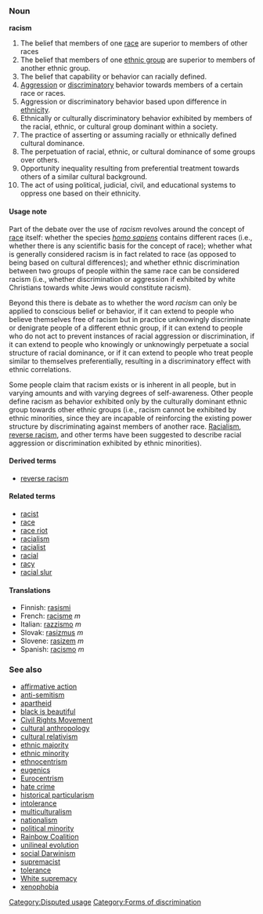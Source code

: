 ===Noun===
'''racism'''

# The belief that members of one [[race]] are superior to members of other races
# The belief that members of one [[ethnic group]] are superior to members of another ethnic group.
# The belief that capability or behavior can racially defined.
# [[Aggression]] or [[discriminatory]] behavior towards members of a certain race or races.
# Aggression or discriminatory behavior based upon difference in [[ethnicity]].
# Ethnically or culturally discriminatory behavior exhibited by members of the racial, ethnic, or cultural group dominant within a society.
# The practice of asserting or assuming racially or ethnically defined cultural dominance.
# The perpetuation of racial, ethnic, or cultural dominance of some groups over others.
# Opportunity inequality resulting from preferential treatment towards others of a similar cultural background.
# The act of using political, judicial, civil, and educational systems to oppress one based on their ethnicity.

==== Usage note ====
Part of the debate over the use of ''racism'' revolves around the concept of [[race]] itself: whether the species ''[[homo sapiens]]'' contains different races (i.e., whether there is any scientific basis for the concept of race); whether what is generally considered racism is in fact related to race (as opposed to being based on cultural differences); and whether ethnic discrimination between two groups of people within the same race can be considered racism (i.e., whether discrimination or aggression if exhibited by white Christians towards white Jews would constitute racism).

Beyond this there is debate as to whether the word ''racism'' can only be applied to conscious belief or behavior, if it can extend to people who believe themselves free of racism but in practice unknowingly discriminate or denigrate people of a different ethnic group, if it can extend to people who do not act to prevent instances of racial aggression or discrimination, if it can extend to people who knowingly or unknowingly perpetuate a social structure of racial dominance, or if it can extend to people who treat people similar to themselves preferentially, resulting in a discriminatory effect with ethnic correlations.

Some people claim that racism exists or is inherent in all people, but in varying amounts and with varying degrees of self-awareness.  Other people define racism as behavior exhibited only by the culturally dominant ethnic group towards other ethnic groups (i.e., racism cannot be exhibited by ethnic minorities, since they are incapable of reinforcing the existing power structure by discriminating against members of another race.  [[Racialism]], [[reverse racism]], and other terms have been suggested to describe racial aggression or discrimination exhibited by ethnic minorities).

==== Derived terms ====
*[[reverse racism]]

==== Related terms ====
*[[racist]]
*[[race]]
*[[race riot]]
*[[racialism]]
*[[racialist]]
*[[racial]]
*[[racy]]
*[[racial slur]]

====Translations====
*Finnish: [[rasismi]]
*French: [[racisme]] ''m''
*Italian: [[razzismo]] ''m''
*Slovak: [[rasizmus]] ''m''
*Slovene: [[rasizem]] ''m''
*Spanish: [[racismo]] ''m''

=== See also ===
*[[affirmative action]]
*[[anti-semitism]]
*[[apartheid]]
*[[black is beautiful]]
*[[Civil Rights Movement]]
*[[cultural anthropology]]
*[[cultural relativism]]
*[[ethnic majority]]
*[[ethnic minority]]
*[[ethnocentrism]]
*[[eugenics]]
*[[Eurocentrism]]
*[[hate crime]]
*[[historical particularism]]
*[[intolerance]]
*[[multiculturalism]]
*[[nationalism]]
*[[political minority]]
*[[Rainbow Coalition]]
*[[unilineal evolution]]
*[[social Darwinism]]
*[[supremacist]]
*[[tolerance]]
*[[White supremacy]]
*[[xenophobia]]




[[Category:Disputed usage]] [[Category:Forms of discrimination]]